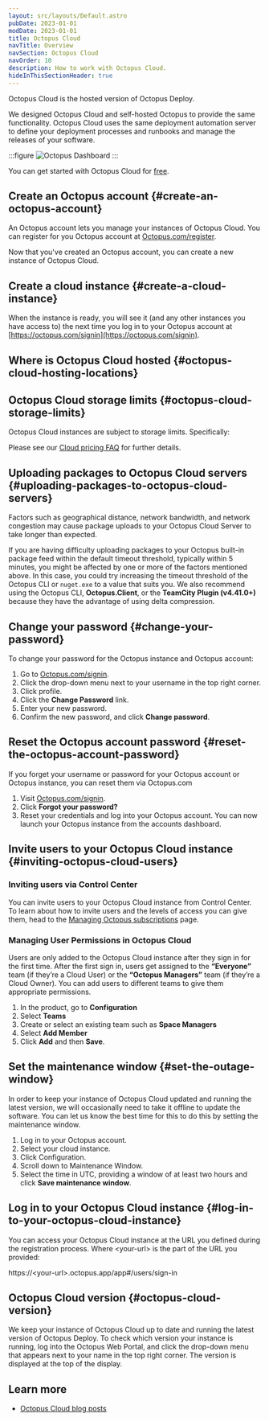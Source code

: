 ```yaml
---
layout: src/layouts/Default.astro
pubDate: 2023-01-01
modDate: 2023-01-01
title: Octopus Cloud
navTitle: Overview
navSection: Octopus Cloud
navOrder: 10
description: How to work with Octopus Cloud.
hideInThisSectionHeader: true
---
```


Octopus Cloud is the hosted version of Octopus Deploy.

We designed Octopus Cloud and self-hosted Octopus to provide the same functionality. Octopus Cloud uses the same deployment automation server to define your deployment processes and runbooks and manage the releases of your software.

:::figure
![Octopus Dashboard](/docs/shared-content/concepts/images/dashboard.png "width=500")
:::

You can get started with Octopus Cloud for [free](https://octopus.com/start/cloud).

## Create an Octopus account \{#create-an-octopus-account}

An Octopus account lets you manage your instances of Octopus Cloud. You can register for you Octopus account at [Octopus.com/register](https://Octopus.com/register).

<OctopusAccount />

Now that you've created an Octopus account, you can create a new instance of Octopus Cloud.

## Create a cloud instance \{#create-a-cloud-instance}

<OctopusCloudInstance />

When the instance is ready, you will see it (and any other instances you have access to) the next time you log in to your Octopus account at [https://octopus.com/signin](https://octopus.com/signin).

## Where is Octopus Cloud hosted \{#octopus-cloud-hosting-locations}

<OctopusCloudRegions />

## Octopus Cloud storage limits \{#octopus-cloud-storage-limits}

Octopus Cloud instances are subject to storage limits. Specifically:

<OctopusCloudStorageLimits />

Please see our [Cloud pricing FAQ](https://octopus.com/pricing/faq#are-there-any-storage-limits) for further details.

## Uploading packages to Octopus Cloud servers \{#uploading-packages-to-octopus-cloud-servers}

Factors such as geographical distance, network bandwidth, and network congestion may cause package uploads to your Octopus Cloud Server to take longer than expected.

If you are having difficulty uploading packages to your Octopus built-in package feed within the default timeout threshold, typically within 5 minutes, you might be affected by one or more of the factors mentioned above. In this case, you could try increasing the timeout threshold of the Octopus CLI or `nuget.exe` to a value that suits you. We also recommend using the Octopus CLI, **Octopus.Client**, or the **TeamCity Plugin (v4.41.0+)** because they have the advantage of using delta compression.

## Change your password \{#change-your-password}

To change your password for the Octopus instance and Octopus account:

1. Go to [Octopus.com/signin](https://Octopus.com/signin).
1. Click the drop-down menu next to your username in the top right corner.
1. Click profile.
1. Click the **Change Password** link.
1. Enter your new password.
1. Confirm the new password, and click **Change password**.

## Reset the Octopus account password \{#reset-the-octopus-account-password}

If you forget your username or password for your Octopus account or Octopus instance, you can reset them via Octopus.com

1. Visit [Octopus.com/signin](https://Octopus.com/signin).
1. Click **Forgot your password?**
1. Reset your credentials and log into your Octopus account. You can now launch your Octopus instance from the accounts dashboard.

## Invite users to your Octopus Cloud instance \{#inviting-octopus-cloud-users}

### Inviting users via Control Center

You can invite users to your Octopus Cloud instance from Control Center. To learn about how to invite users and the levels of access you can give them, head to the [Managing Octopus subscriptions](/docs/getting-started/managing-octopus-subscriptions#access-control) page.

### Managing User Permissions in Octopus Cloud

Users are only added to the Octopus Cloud instance after they sign in for the first time. After the first sign in, users get assigned to the **“Everyone”** team (if they’re a Cloud User) or the **“Octopus Managers”** team (if they’re a Cloud Owner). You can add users to different teams to give them appropriate permissions.

1. In the product, go to **Configuration**
1. Select **Teams**
1. Create or select an existing team such as **Space Managers**
1. Select **Add Member**
1. Click **Add** and then **Save**.

## Set the maintenance window \{#set-the-outage-window}

In order to keep your instance of Octopus Cloud updated and running the latest version, we will occasionally need to take it offline to update the software. You can let us know the best time for this to do this by setting the maintenance window.

1. Log in to your Octopus account.
1. Select your cloud instance.
1. Click Configuration.
1. Scroll down to Maintenance Window.
1. Select the time in UTC, providing a window of at least two hours and click **Save maintenance window**.

## Log in to your Octopus Cloud instance \{#log-in-to-your-octopus-cloud-instance}

You can access your Octopus Cloud instance at the URL you defined during the registration process. Where \<your-url\> is the part of the URL you provided:

https://\<your-url\>.octopus.app/app#/users/sign-in

## Octopus Cloud version \{#octopus-cloud-version}

We keep your instance of Octopus Cloud up to date and running the latest version of Octopus Deploy. To check which version your instance is running, log into the Octopus Web Portal, and click the drop-down menu that appears next to your name in the top right corner. The version is displayed at the top of the display.

## Learn more

- [Octopus Cloud blog posts](https://Octopus.com/blog/tag/octopus%20Cloud)
